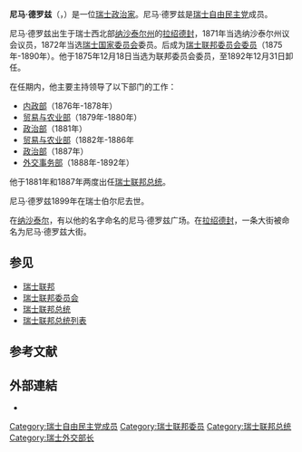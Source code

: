 {{Infobox_ President
| name= {{lang|en|Numa Droz}}
| original_name =尼马·德罗兹
| image= NumaDroz.jpg
| office2=[[瑞士联邦委员会委员|瑞士联邦委员会委员]]
| term_start2=1875年 
| term_end2=1892年
| birth_date=1844年1月27日
| birth_place={{flagicon|Switzerland}} [[瑞士联邦|瑞士联邦]][[拉绍德封|拉绍德封]]
| death_date= 1899年12月15日
| death_place={{flagicon|Switzerland}} [[瑞士联邦|瑞士联邦]][[伯尔尼|伯尔尼]]
}}

'''尼马·德罗兹'''（{{lang-fr|Numa Droz}}，{{bd|1844年|1月27日|1899年|12月15日|catIdx=F}}）是一位[[瑞士|瑞士]][[政治家|政治家]]。尼马·德罗兹是[[瑞士自由民主党|瑞士自由民主党]]成员。

尼马·德罗兹出生于瑞士西北部[[纳沙泰尔州|纳沙泰尔州]]的[[拉绍德封|拉绍德封]]，1871年当选纳沙泰尔州议会议员，1872年当选[[瑞士国家委员会|瑞士国家委员会]]委员。后成为[[瑞士联邦委员会|瑞士联邦委员会]][[瑞士联邦委员会委员|委员]]（1875年-1890年）。他于1875年12月18日当选为联邦委员会委员，至1892年12月31日卸任。

在任期内，他主要主持领导了以下部门的工作：

*[[瑞士内政部|内政部]]（1876年-1878年）
*[[瑞士贸易与农业部|贸易与农业部]]（1879年-1880年）
*[[瑞士政治部|政治部]]（1881年）
*[[瑞士贸易与农业部|贸易与农业部]]（1882年-1886年
*[[瑞士政治部|政治部]]（1887年）
*[[瑞士外交事务部|外交事务部]]（1888年-1892年）

他于1881年和1887年两度出任[[瑞士联邦总统|瑞士联邦总统]]。

尼马·德罗兹1899年在瑞士伯尔尼去世。

在[[纳沙泰尔|纳沙泰尔]]，有以他的名字命名的尼马·德罗兹广场。在[[拉绍德封|拉绍德封]]，一条大街被命名为尼马·德罗兹大街。

==参见==
*[[瑞士联邦|瑞士联邦]]
*[[瑞士联邦委员会|瑞士联邦委员会]] 
*[[瑞士联邦总统|瑞士联邦总统]] 
*[[瑞士联邦总统列表|瑞士联邦总统列表]] 

==参考文献==

==外部連結==
*{{HDS|4637|Droz, Numa|author=Chantal Lafontant}}
{{Authority control}}
{{DEFAULTSORT: Droz, Numa}} 
{{europe-poli-bio-stub}}
{{Switzerland-politician-stub}}
[[Category:瑞士自由民主党成员|Category:瑞士自由民主党成员]]
[[Category:瑞士联邦委员|Category:瑞士联邦委员]]
[[Category:瑞士联邦总统|Category:瑞士联邦总统]]
[[Category:瑞士外交部长|Category:瑞士外交部长]]